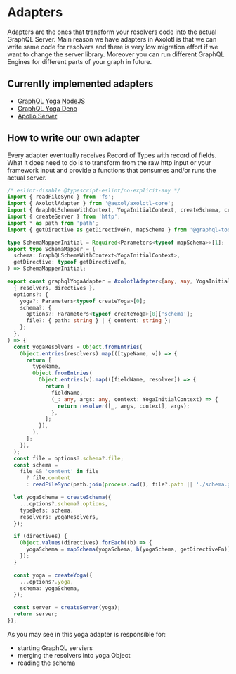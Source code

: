 # Adapters

Adapters are the ones that transform your resolvers code into the actual GraphQL
Server. Main reason we have adapters in Axolotl is that we can write same code
for resolvers and there is very low migration effort if we want to change the
server library. Moreover you can run different GraphQL Engines for different
parts of your graph in future.

## Currently implemented adapters

- [GraphQL Yoga NodeJS](/adapters/graphql-yoga)
- [GraphQL Yoga Deno](/adapters/deno-yoga)
- [Apollo Server](/adapters/apollo-server)


## How to write our own adapter

Every adapter eventually receives Record of Types with record of fields. What it
does need to do is to transform from the raw http input or your framework input
and provide a functions that consumes and/or runs the actual server.


```ts
/* eslint-disable @typescript-eslint/no-explicit-any */
import { readFileSync } from 'fs';
import { AxolotlAdapter } from '@aexol/axolotl-core';
import { GraphQLSchemaWithContext, YogaInitialContext, createSchema, createYoga } from 'graphql-yoga';
import { createServer } from 'http';
import * as path from 'path';
import { getDirective as getDirectiveFn, mapSchema } from '@graphql-tools/utils';

type SchemaMapperInitial = Required<Parameters<typeof mapSchema>>[1];
export type SchemaMapper = (
  schema: GraphQLSchemaWithContext<YogaInitialContext>,
  getDirective: typeof getDirectiveFn,
) => SchemaMapperInitial;

export const graphqlYogaAdapter = AxolotlAdapter<[any, any, YogaInitialContext], SchemaMapper>()((
  { resolvers, directives },
  options?: {
    yoga?: Parameters<typeof createYoga>[0];
    schema?: {
      options?: Parameters<typeof createYoga>[0]['schema'];
      file?: { path: string } | { content: string };
    };
  },
) => {
  const yogaResolvers = Object.fromEntries(
    Object.entries(resolvers).map(([typeName, v]) => {
      return [
        typeName,
        Object.fromEntries(
          Object.entries(v).map(([fieldName, resolver]) => {
            return [
              fieldName,
              (_: any, args: any, context: YogaInitialContext) => {
                return resolver([_, args, context], args);
              },
            ];
          }),
        ),
      ];
    }),
  );
  const file = options?.schema?.file;
  const schema =
    file && 'content' in file
      ? file.content
      : readFileSync(path.join(process.cwd(), file?.path || './schema.graphql'), 'utf-8');

  let yogaSchema = createSchema({
    ...options?.schema?.options,
    typeDefs: schema,
    resolvers: yogaResolvers,
  });

  if (directives) {
    Object.values(directives).forEach((b) => {
      yogaSchema = mapSchema(yogaSchema, b(yogaSchema, getDirectiveFn));
    });
  }

  const yoga = createYoga({
    ...options?.yoga,
    schema: yogaSchema,
  });

  const server = createServer(yoga);
  return server;
});


```

As you may see in this yoga adapter is responsible for:
- starting GraphQL serviers
- merging the resolvers into yoga Object
- reading the schema
